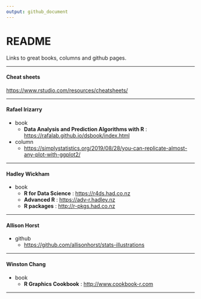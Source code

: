 ```yaml
---
output: github_document
---
```


# README

Links to great books, columns and github pages.

---

#### Cheat sheets

<https://www.rstudio.com/resources/cheatsheets/>

---

#### Rafael Irizarry

* book 
  + **Data Analysis and Prediction Algorithms with R** : <https://rafalab.github.io/dsbook/index.html>

* column
  + <https://simplystatistics.org/2019/08/28/you-can-replicate-almost-any-plot-with-ggplot2/>
  
---

#### Hadley Wickham

* book 
  + **R for Data Science** : <https://r4ds.had.co.nz>
  + **Advanced R** : <https://adv-r.hadley.nz>
  + **R packages** : <http://r-pkgs.had.co.nz>
  
---

#### Allison Horst

* github
  + <https://github.com/allisonhorst/stats-illustrations>
  
---

#### Winston Chang

* book 
  + **R Graphics Cookbook** : <http://www.cookbook-r.com>
  
---

